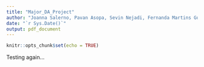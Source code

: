 ```yaml
---
title: "Major_DA_Project"
author: "Joanna Salerno, Pavan Asopa, Sevin Nejadi, Fernanda Martins Guiriati"
date: "`r Sys.Date()`"
output: pdf_document
---
```


```r
knitr::opts_chunk$set(echo = TRUE)
```

Testing again...
